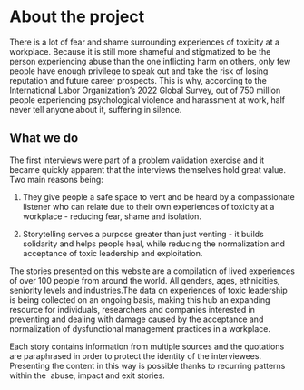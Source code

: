# About the project

There is a lot of fear and shame surrounding experiences of toxicity at a workplace. Because it is still more shameful and stigmatized to be the person experiencing abuse than the one inflicting harm on others, only few people have enough privilege to speak out and take the risk of losing reputation and future career prospects. This is why, according to the International Labor Organization’s 2022 Global Survey, out of 750 million people experiencing psychological violence and harassment at work, half never tell anyone about it, suffering in silence.

## What we do

The first interviews were part of a problem validation exercise and it became quickly apparent that the interviews themselves hold great value. Two main reasons being:

1. They give people a safe space to vent and be heard by a compassionate listener who can relate due to their own experiences of toxicity at a workplace - reducing fear, shame and isolation.

2. Storytelling serves a purpose greater than just venting - it builds solidarity and helps people heal, while reducing the normalization and acceptance of toxic leadership and exploitation.

The stories presented on this website are a compilation of lived experiences of over 100 people from around the world. All genders, ages, ethnicities, seniority levels and industries.The data on experiences of toxic leadership is being collected on an ongoing basis, making this hub an expanding resource for individuals, researchers and companies interested in preventing and dealing with damage caused by the acceptance and normalization of dysfunctional management practices in a workplace.

Each story contains information from multiple sources and the quotations are paraphrased in order to protect the identity of the interviewees. Presenting the content in this way is possible thanks to recurring patterns within the  abuse, impact and exit stories.
